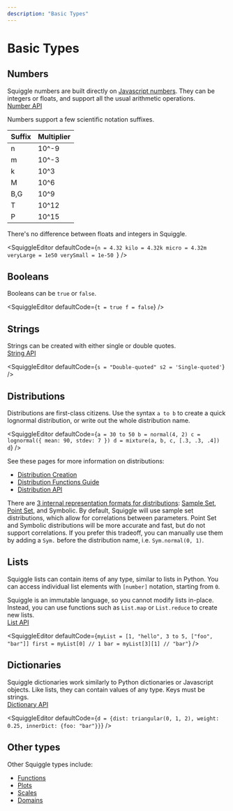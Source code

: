 ```yaml
---
description: "Basic Types"
---
```



# Basic Types

## Numbers

Squiggle numbers are built directly on [Javascript numbers](https://developer.mozilla.org/en-US/docs/Web/JavaScript/Reference/Global_Objects/Number). They can be integers or floats, and support all the usual arithmetic operations.  
[Number API](/docs/Api/Number)

Numbers support a few scientific notation suffixes.

| Suffix | Multiplier |
| ------ | ---------- |
| n      | 10^-9      |
| m      | 10^-3      |
| k      | 10^3       |
| M      | 10^6       |
| B,G    | 10^9       |
| T      | 10^12      |
| P      | 10^15      |

There's no difference between floats and integers in Squiggle.

<SquiggleEditor defaultCode={`n = 4.32
kilo = 4.32k
micro = 4.32m
veryLarge = 1e50
verySmall = 1e-50
`} />

## Booleans

Booleans can be `true` or `false`.

<SquiggleEditor defaultCode={`t = true
f = false`} />

## Strings

Strings can be created with either single or double quotes.  
[String API](/docs/Api/String)

<SquiggleEditor defaultCode={`s = "Double-quoted"
s2 = 'Single-quoted'`} />

## Distributions

Distributions are first-class citizens. Use the syntax `a to b` to create a quick lognormal distribution, or write out the whole distribution name.

<SquiggleEditor
  defaultCode={`a = 30 to 50
b = normal(4, 2)
c = lognormal({ mean: 90, stdev: 7 })
d = mixture(a, b, c, [.3, .3, .4])
d`}
/>

See these pages for more information on distributions:
- [Distribution Creation](/docs/Guides/DistributionCreation)
- [Distribution Functions Guide](/docs/Guides/Functions)
- [Distribution API](/docs/Api/Dist)

There are [3 internal representation formats for distributions](docs/Discussions/Three-Formats-Of-Distributions): [Sample Set](/docs/API/DistSampleSet), [Point Set](/docs/API/DistPointSet), and Symbolic. By default, Squiggle will use sample set distributions, which allow for correlations between parameters. Point Set and Symbolic distributions will be more accurate and fast, but do not support correlations. If you prefer this tradeoff, you can manually use them by adding a `Sym.` before the distribution name, i.e. `Sym.normal(0, 1)`.

## Lists

Squiggle lists can contain items of any type, similar to lists in Python. You can access individual list elements with `[number]` notation, starting from `0`. 

Squiggle is an immutable language, so you cannot modify lists in-place. Instead, you can use functions such as `List.map` or `List.reduce` to create new lists.  
[List API](/docs/Api/List)

<SquiggleEditor
  defaultCode={`myList = [1, "hello", 3 to 5, ["foo", "bar"]]
first = myList[0] // 1
bar = myList[3][1] // "bar"`}
/>


## Dictionaries

Squiggle dictionaries work similarly to Python dictionaries or Javascript objects. Like lists, they can contain values of any type. Keys must be strings.  
[Dictionary API](/docs/Api/Dictionary)

<SquiggleEditor
  defaultCode={`d = {dist: triangular(0, 1, 2), weight: 0.25, innerDict: {foo: "bar"}}`}
/>


## Other types

Other Squiggle types include:

- [Functions](/docs/Guides/Functions)
- [Plots](/docs/Api/Plot)
- [Scales](/docs/Api/Plot#scales)
- [Domains](#parameter-annotations)